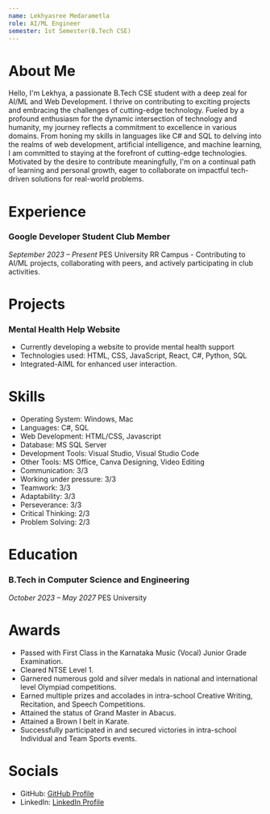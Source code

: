 ```yaml
---
name: Lekhyasree Medarametla
role: AI/ML Engineer
semester: 1st Semester(B.Tech CSE)
---
```


# About Me

Hello, I'm Lekhya, a passionate B.Tech CSE student with a deep zeal for AI/ML and Web Development. I thrive on contributing to exciting projects and embracing the challenges of cutting-edge technology. Fueled by a profound enthusiasm for the dynamic intersection of technology and humanity, my journey reflects a commitment to excellence in various domains. From honing my skills in languages like C# and SQL to delving into the realms of web development, artificial intelligence, and machine learning, I am committed to staying at the forefront of cutting-edge technologies. Motivated by the desire to contribute meaningfully, I'm on a continual path of learning and personal growth, eager to collaborate on impactful tech-driven solutions for real-world problems.

# Experience

### **Google Developer Student Club Member**
_September 2023 – Present_
PES University RR Campus - Contributing to AI/ML projects, collaborating with peers, and actively participating in club activities.

# Projects

### **Mental Health Help Website**
- Currently developing a website to provide mental health support
- Technologies used: HTML, CSS, JavaScript, React, C#, Python, SQL
- Integrated-AIML for enhanced user interaction.

# Skills

- Operating System: Windows, Mac
- Languages: C#, SQL
- Web Development: HTML/CSS, Javascript
- Database: MS SQL Server
- Development Tools: Visual Studio, Visual Studio Code
- Other Tools: MS Office, Canva Designing, Video Editing
- Communication: 3/3
- Working under pressure: 3/3
- Teamwork: 3/3
- Adaptability: 3/3
- Perseverance: 3/3
- Critical Thinking: 2/3
- Problem Solving: 2/3

# Education

### B.Tech in Computer Science and Engineering
_October 2023 – May 2027_
PES University 

# Awards

- Passed with First Class in the Karnataka Music (Vocal) Junior Grade Examination.
- Cleared NTSE Level 1.
- Garnered numerous gold and silver medals in national and international level Olympiad competitions.
- Earned multiple prizes and accolades in intra-school Creative Writing, Recitation, and Speech Competitions.
- Attained the status of Grand Master in Abacus.
- Attained a Brown I belt in Karate.
- Successfully participated in and secured victories in intra-school Individual and Team Sports events.

# Socials

- GitHub: [GitHub Profile](https://github.com/Lekhya25)
- LinkedIn: [LinkedIn Profile](https://www.linkedin.com/in/Lekhyasree/)



